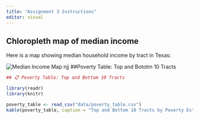 ```yaml
---
title: "Assignment 3 Instructions"
editor: visual
---
```


## Chloropleth map of median income

Here is a map showing median household income by tract in Texas:

![Median Income Map](images/income_map.png) njj ##Poverty Table: Top and Bototm 10 Tracts

```r
## 📋 Poverty Table: Top and Bottom 10 Tracts

library(readr)
library(knitr)

poverty_table <- read_csv("data/poverty_table.csv")
kable(poverty_table, caption = "Top and Bottom 10 Tracts by Poverty Estimate")

```
